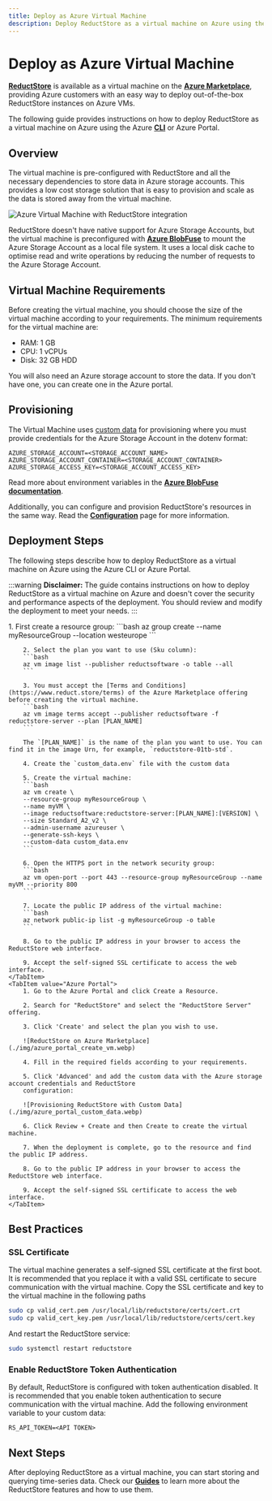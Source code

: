 ```yaml
---
title: Deploy as Azure Virtual Machine
description: Deploy ReductStore as a virtual machine on Azure using the Azure Marketplace.
---
```



# Deploy as Azure Virtual Machine

<head>
  <link
    rel="canonical"
    href="https://www.reduct.store/docs/guides/cloud/azure-vm"
  />
</head>

**[ReductStore](https://www.reduct.store)** is available as a virtual machine on the **[Azure Marketplace](https://azuremarketplace.microsoft.com/en/marketplace/apps/reductsoftware.reductstore-server)**,
providing Azure customers with an easy way to deploy out-of-the-box ReductStore instances on Azure VMs.

The following guide provides instructions on how to deploy ReductStore as a virtual machine on Azure using the Azure **[CLI](../../glossary#cli)** or Azure Portal.

## Overview

The virtual machine is pre-configured with ReductStore and all the necessary dependencies to store data in Azure storage accounts.
This provides a low cost storage solution that is easy to provision and scale as the data is stored away from the virtual machine.

![Azure Virtual Machine with ReductStore integration](./img/azure_vm_diagram.png)

ReductStore doesn't have native support for Azure Storage Accounts, but the virtual machine is preconfigured with **[Azure BlobFuse](https://learn.microsoft.com/en-us/azure/storage/blobs/blobfuse2-what-is)** to mount the Azure Storage Account as a local file system.
It uses a local disk cache to optimise read and write operations by reducing the number of requests to the Azure Storage Account.

## Virtual Machine Requirements

Before creating the virtual machine, you should choose the size of the virtual machine according to your requirements.
The minimum requirements for the virtual machine are:

- RAM: 1 GB
- CPU: 1 vCPUs
- Disk: 32 GB HDD

You will also need an Azure storage account to store the data. If you don't have one, you can create one in the Azure portal.

## Provisioning

The Virtual Machine uses [custom data](https://learn.microsoft.com/en-us/azure/virtual-machines/custom-data) for provisioning where you must provide credentials for the Azure Storage Account in
the dotenv format:

```dotenv
AZURE_STORAGE_ACCOUNT=<STORAGE_ACCOUNT_NAME>
AZURE_STORAGE_ACCOUNT_CONTAINER=<STORAGE_ACCOUNT_CONTAINER>
AZURE_STORAGE_ACCESS_KEY=<STORAGE_ACCOUNT_ACCESS_KEY>
```

Read more about environment variables in the **[Azure BlobFuse documentation](https://github.com/Azure/azure-storage-fuse?tab=readme-ov-file#environment-variables)**.

Additionally, you can configure and provision ReductStore's resources in the same way. Read the **[Configuration](../../configuration.mdx)** page for more information.

## Deployment Steps

The following steps describe how to deploy ReductStore as a virtual machine on Azure using the Azure CLI or Azure Portal.

:::warning
**Disclaimer:** The guide contains instructions on how to deploy ReductStore as a virtual machine on Azure and doesn't cover the security and performance aspects of the deployment. You should review and modify the deployment to meet your needs.
:::

<Tabs>
    <TabItem value="Azure CLI">
        1. First create a resource group:
        ```bash
        az group create --name myResourceGroup --location westeurope
        ```

        2. Select the plan you want to use (Sku column):
        ```bash
        az vm image list --publisher reductsoftware -o table --all
        ```

        3. You must accept the [Terms and Conditions](https://www.reduct.store/terms) of the Azure Marketplace offering before creating the virtual machine.
        ```bash
        az vm image terms accept --publisher reductsoftware -f reductstore-server --plan [PLAN_NAME]
        ```

        The `[PLAN_NAME]` is the name of the plan you want to use. You can find it in the image Urn, for example, `reductstore-01tb-std`.

        4. Create the `custom_data.env` file with the custom data

        5. Create the virtual machine:
        ```bash
        az vm create \
        --resource-group myResourceGroup \
        --name myVM \
        --image reductsoftware:reductstore-server:[PLAN_NAME]:[VERSION] \
        --size Standard_A2_v2 \
        --admin-username azureuser \
        --generate-ssh-keys \
        --custom-data custom_data.env
        ```

        6. Open the HTTPS port in the network security group:
        ```bash
        az vm open-port --port 443 --resource-group myResourceGroup --name myVM --priority 800
        ```

        7. Locate the public IP address of the virtual machine:
        ```bash
        az network public-ip list -g myResourceGroup -o table
        ```

        8. Go to the public IP address in your browser to access the ReductStore web interface.

        9. Accept the self-signed SSL certificate to access the web interface.
    </TabItem>
    <TabItem value="Azure Portal">
        1. Go to the Azure Portal and click Create a Resource.

        2. Search for "ReductStore" and select the "ReductStore Server" offering.

        3. Click 'Create' and select the plan you wish to use.

        ![ReductStore on Azure Marketplace](./img/azure_portal_create_vm.webp)

        4. Fill in the required fields according to your requirements.

        5. Click 'Advanced' and add the custom data with the Azure storage account credentials and ReductStore
        configuration:

        ![Provisioning ReductStore with Custom Data](./img/azure_portal_custom_data.webp)

        6. Click Review + Create and then Create to create the virtual machine.

        7. When the deployment is complete, go to the resource and find the public IP address.

        8. Go to the public IP address in your browser to access the ReductStore web interface.

        9. Accept the self-signed SSL certificate to access the web interface.
    </TabItem>

</Tabs>

## Best Practices

### SSL Certificate

The virtual machine generates a self-signed SSL certificate at the first boot. It is recommended that you replace it with a valid SSL certificate to secure communication with the virtual machine.
Copy the SSL certificate and key to the virtual machine in the following paths

```bash
sudo cp valid_cert.pem /usr/local/lib/reductstore/certs/cert.crt
sudo cp valid_cert_key.pem /usr/local/lib/reductstore/certs/cert.key
```

And restart the ReductStore service:

```bash
sudo systemctl restart reductstore
```

### Enable ReductStore Token Authentication

By default, ReductStore is configured with token authentication disabled. It is recommended that you enable token authentication to secure communication with the virtual machine.
Add the following environment variable to your custom data:

```dotenv
RS_API_TOKEN=<API TOKEN>
```

## Next Steps

After deploying ReductStore as a virtual machine, you can start storing and querying time-series data. Check our **[Guides](../index.mdx)** to learn more about the ReductStore features and how to use them.
